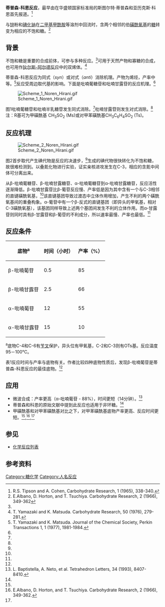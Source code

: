 '''蒂普森-科恩反应'''，最早由在华盛顿国家标准局的斯图尔特·蒂普森和亚历克斯·科恩首先报道。<ref name="A. Cohen, Carbohydrate Research 1965">R.S. Tipson and A. Cohen, Carbohydrate Research, 1 (1965), 338-340.</ref>

与[[锌|锌]]粉和[[碘化钠|碘化钠]]在[[二甲基甲酰胺|二甲基甲酰胺]]等溶剂中回流时，含两个相邻的伯[[磺酰氧基|磺酰氧基]]的[[糖|糖]]转变为相应的不饱和糖。<ref name=albano>E.Albano, D. Horton, and T. Tsuchiya. Carbohydrate Research, 2 (1966), 349-362</ref> 

==背景==
不饱和糖是重要的合成前体，可参与多种反应。<ref name=albano/>可用于天然产物和寡糖的合成，也可用作[[狄尔斯-阿尔德反应|狄尔斯-阿尔德反应]]中的双烯体。<ref name=yamazaki1>T. Yamazaki and K. Matsuda. Carbohydrate Research, 50 (1976), 279-281.</ref>

蒂普森-科恩反应为同式（''syn''）或对式（''anti''）消除机理。产物为烯烃，产率中等。<ref name=yamazaki2>T. Yamazaki and K. Matsuda. Journal of the Chemical Society, Perkin Transactions 1, 1 (1977), 1981-1984.</ref>反应受周边取代基的影响。下面是吡喃葡糖苷和吡喃甘露苷的反应机理。<ref name=yamazaki2/>

[[File:Scheme_1_Noren_Hirani.gif|center]]

图1吡喃葡糖苷和吡喃半乳糖苷发生同式消除。<ref name=yamazaki1/>吡喃甘露苷则发生对式消除。<ref name=yamazaki2/>注：R基可为甲磺酰基 CH<sub>3</sub>SO<sub>2</sub> (Ms)或对甲苯磺酰基CH<sub>3</sub>C<sub>6</sub>H<sub>4</sub>SO<sub>2</sub> (Ts)。

==反应机理==
[[File:Scheme_2_Noren_Hirani.gif|center]]

图2首步取代产生碘代物是反应的决速步，<ref name=yamazaki2/>生成的碘代物很快转化为不饱和糖，故很难检测到。以叠氮化物进行实验，证实亲核进攻发生在C-3，相应的含氮中间体可分离出来。

从β-吡喃葡糖苷、β-吡喃甘露糖苷、α-吡喃葡糖苷到α-吡喃甘露糖苷，反应活性逐渐降低。β-吡喃甘露苷比β-葡苷反应慢、产率低是因为其中含有一个与C-3相邻的直键磺酰氧基，<ref name=yamazaki2/>该直键基团导致过渡态中立体作用增加，产生不利的两个磺酰氧基间的重叠构象。α-葡苷中有一个β-反式的直键基团（即异头的甲氧基，相对C-3磺酰氧基），该基团同样导致上述两个基团间发生不利的立体作用。而α-甘露苷则同时具有β-甘露苷和β-葡苷的不利成分，所以速率最慢、产率也最低。<ref name=yamazaki1/>

==反应条件==

{| class="wikitable" border="1"
|-
! 底物<sup>a</sup>
! 时间（小时）
! 产率（%）
|-
| β-吡喃葡苷
| 0.5
| 85
|-
| β-吡喃甘露苷
| 2.5
| 66
|-
| α-吡喃葡苷
| 12
| 55
|-
| α-吡喃甘露苷
| 15
| 10
|}
<sup>a</sup>底物C-4和C-6有[[苄叉|苄叉]]保护，异头位有甲氧基，C-2和C-3则有OTs基。反应温度95－100℃。

表1反应时间与产率与底物有关。作者比较四种底物性质后，发现β-吡喃葡苷是蒂普森-科恩反应的最佳底物。<ref name=yamazaki1/>

==应用==
*微波合成：产率更高（α-吡喃葡苷 - 88%），时间更短（14分钟）。<ref>L. Baptistella, A. Neto, et al. Tetrahedron Letters, 34 (1993), 8407-8410.</ref>
*蒂普森和科恩的原始文献中提到此反应也适用于非环糖。<ref name="A. Cohen, Carbohydrate Research 1965"/>
*甲磺酰基和对甲苯磺酰基对比之下，对甲苯磺酰基底物产率更高、反应时间更短。<ref name="A. Cohen, Carbohydrate Research 1965"/>,<ref>E.Albano, D. Horton, and T. Tsuchiya. Carbohydrate Research, 2 (1966), 349-362.</ref>,<ref name="yamazaki1"/>

==参见==
*[[化学反应列表|化学反应列表]]

==参考资料==
{{reflist}}

[[Category:糖化学|Category:糖化学]]
[[Category:人名反应|Category:人名反应]]